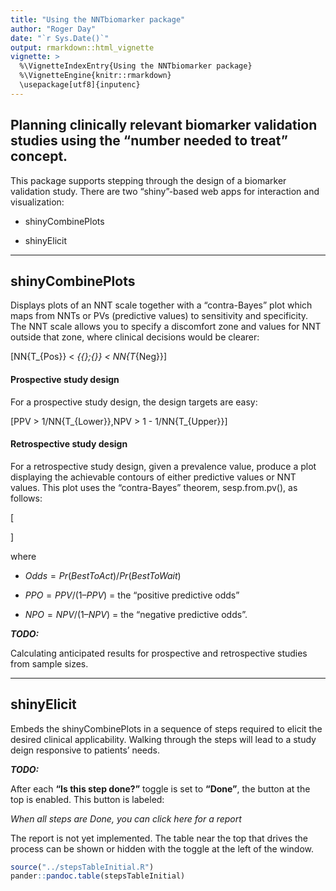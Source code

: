 ```yaml
---
title: "Using the NNTbiomarker package"
author: "Roger Day"
date: "`r Sys.Date()`"
output: rmarkdown::html_vignette
vignette: >
  %\VignetteIndexEntry{Using the NNTbiomarker package}
  %\VignetteEngine{knitr::rmarkdown}
  \usepackage[utf8]{inputenc}
---
```


## Planning clinically relevant biomarker validation studies using the “number needed to treat” concept.


This package supports stepping through the design of a biomarker validation study. There are two "shiny"-based web apps for interaction and visualization:

* shinyCombinePlots 

* shinyElicit

***

## shinyCombinePlots 

Displays plots of an NNT scale together with a "contra-Bayes" plot which maps from NNTs or PVs (predictive values)  to sensitivity and specificity.  
The NNT scale allows you to specify a discomfort zone and values for NNT outside that zone, where clinical decisions would be clearer:

\[NN{T_{Pos}} < \underbrace {NN{T_{Lower}} < NN{T_{Upper}}}_{{\rm{discomfort}}\;{\rm{ range}}} < NN{T_{Neg}}\]


#### Prospective study design

For a prospective study design, the design targets are easy:

\[PPV > 1/NN{T_{Lower}},\quad NPV > 1 - 1/NN{T_{Upper}}\]

#### Retrospective study design

For a retrospective study design, given a prevalence value,
produce a plot displaying the achievable contours of
either predictive values or NNT values.
This plot uses the "contra-Bayes" theorem, sesp.from.pv(), as follows:

\[
\begin{array}{l}
SP = specificity = \frac{{PPO - Odds}}{{PPO - NP{O^{ - 1}}}}\\
SN = sensitivity = \frac{{NPO - Odd{s^{ - 1}}}}{{NPO - PP{O^{ - 1}}}}
\end{array}
\]

where 

* $Odds = Pr(BestToAct) / Pr(BestToWait)$ 

* $PPO = PPV / (1 – PPV)$ = the “positive predictive odds”

* $NPO = NPV / (1 – NPV)$ = the “negative predictive odds”.


*__TODO:__*

Calculating anticipated results for prospective and retrospective studies 
from sample sizes.

***

## shinyElicit
Embeds the shinyCombinePlots in a sequence of steps required to elicit the desired clinical applicability. Walking through the steps will lead to a study deign responsive to patients' needs.


*__TODO:__*

After each **"Is this step done?"** toggle is set to **"Done"**, 
the button at the top is enabled.
This button is labeled:  

*When all steps are Done, you can click here for a report*

The report is not yet implemented. The table near the top that drives the process can be shown or hidden with the toggle at the left of the window.
```r
source("../stepsTableInitial.R")
pander::pandoc.table(stepsTableInitial)
```

